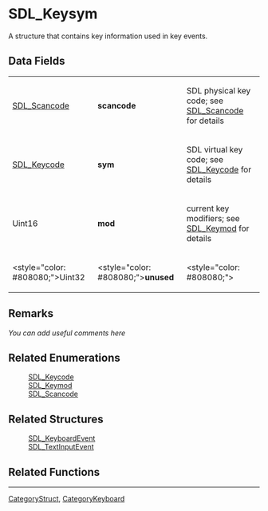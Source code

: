
= SDL_Keysym =
A structure that contains key information used in key events.


== Data Fields ==
{|
|[[SDL_Scancode]]
|'''scancode'''
|SDL physical key code; see [[SDL_Scancode]] for details
|-
|[[SDL_Keycode]]
|'''sym'''
|SDL virtual key code; see [[SDL_Keycode]] for details
|-
|Uint16
|'''mod'''
|current key modifiers; see [[SDL_Keymod]] for details
|-
|<style="color: #808080;">Uint32
|<style="color: #808080;">'''unused'''
|<style="color: #808080;">
|}

== Remarks ==
''You can add useful comments here''

== Related Enumerations ==
:[[SDL_Keycode]]
:[[SDL_Keymod]]
:[[SDL_Scancode]]

== Related Structures ==
:[[SDL_KeyboardEvent]]
:[[SDL_TextInputEvent]]

== Related Functions ==

----
[[CategoryStruct]], [[CategoryKeyboard]]

